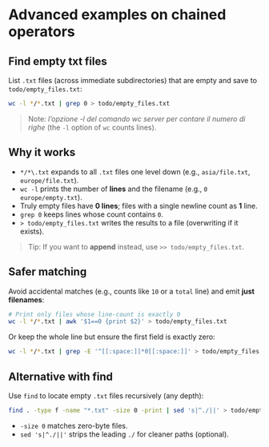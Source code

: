 # Advanced examples on chained operators

## Find empty txt files
List `.txt` files (across immediate subdirectories) that are empty and save to `todo/empty_files.txt`:
~~~bash
wc -l */*.txt | grep 0 > todo/empty_files.txt
~~~
> Note: *l’opzione -l del comando wc server per contare il numero di righe* (the `-l` option of `wc` counts lines).

## Why it works
- `*/*\.txt` expands to all `.txt` files one level down (e.g., `asia/file.txt`, `europe/file.txt`).
- `wc -l` prints the number of **lines** and the filename (e.g., `0 europe/empty.txt`).
- Truly empty files have **0 lines**; files with a single newline count as **1** line.
- `grep 0` keeps lines whose count contains `0`.
- `> todo/empty_files.txt` writes the results to a file (overwriting if it exists).

> Tip: If you want to **append** instead, use `>> todo/empty_files.txt`.

## Safer matching
Avoid accidental matches (e.g., counts like `10` or a `total` line) and emit **just filenames**:
~~~bash
# Print only files whose line-count is exactly 0
wc -l */*.txt | awk '$1==0 {print $2}' > todo/empty_files.txt
~~~
Or keep the whole line but ensure the first field is exactly zero:
~~~bash
wc -l */*.txt | grep -E '^[[:space:]]*0[[:space:]]' > todo/empty_files.txt
~~~

## Alternative with find
Use `find` to locate empty `.txt` files recursively (any depth):
~~~bash
find . -type f -name "*.txt" -size 0 -print | sed 's|^./||' > todo/empty_files.txt
~~~
- `-size 0` matches zero-byte files.
- `sed 's|^./||'` strips the leading `./` for cleaner paths (optional).